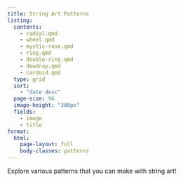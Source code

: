 ```yaml
---
title: String Art Patterns
listing:
  contents:
    - radial.qmd
    - wheel.qmd
    - mystic-rose.qmd
    - ring.qmd
    - double-ring.qmd
    - dewdrop.qmd
    - cardoid.qmd
  type: grid
  sort:
    - "date desc"
  page-size: 96
  image-height: "300px"
  fields:
    - image
    - title
format:
  html:
    page-layout: full
    body-classes: patterns
---
```



Explore various patterns that you can make with string art!